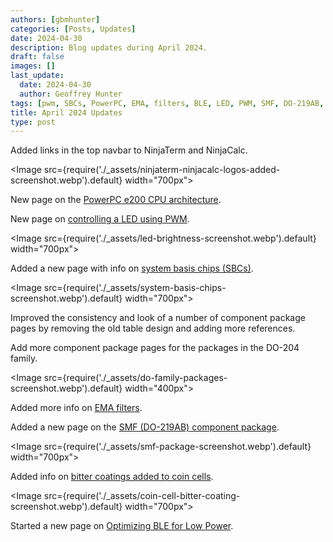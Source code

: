 ```yaml
---
authors: [gbmhunter]
categories: [Posts, Updates]
date: 2024-04-30
description: Blog updates during April 2024.
draft: false
images: []
last_update:
  date: 2024-04-30
  author: Geoffrey Hunter
tags: [pwm, SBCs, PowerPC, EMA, filters, BLE, LED, PWM, SMF, DO-219AB, coin cells, bitter coatings]
title: April 2024 Updates
type: post
---
```


Added links in the top navbar to NinjaTerm and NinjaCalc.

<Image src={require('./_assets/ninjaterm-ninjacalc-logos-added-screenshot.webp').default} width="700px"></Image>

New page on the [PowerPC e200 CPU architecture](/programming/cpu-architectures/powerpc-e200/).

New page on [controlling a LED using PWM](/programming/firmware/controlling-led-brightness-using-pwm/).

<Image src={require('./_assets/led-brightness-screenshot.webp').default} width="700px"></Image>

Added a new page with info on [system basis chips (SBCs)](/electronics/components/system-basis-chips-sbcs/).

<Image src={require('./_assets/system-basis-chips-screenshot.webp').default} width="700px"></Image>

Improved the consistency and look of a number of component package pages by removing the old table design and adding more references.

Add more component package pages for the packages in the DO-204 family.

<Image src={require('./_assets/do-family-packages-screenshot.webp').default} width="400px"></Image>

Added more info on [EMA filters](/programming/signal-processing/digital-filters/exponential-moving-average-ema-filter/).

Added a new page on the [SMF (DO-219AB) component package](/pcb-design/component-packages/smf-component-package/).

<Image src={require('./_assets/smf-package-screenshot.webp').default} width="700px"></Image>

Added info on [bitter coatings added to coin cells](/electronics/components/batteries/coin-cells/#dangers-to-children).

<Image src={require('./_assets/coin-cell-bitter-coating-screenshot.webp').default} width="700px"></Image>

Started a new page on [Optimizing BLE for Low Power](/electronics/communication-protocols/bluetooth/optimizing-ble-for-low-power/).
